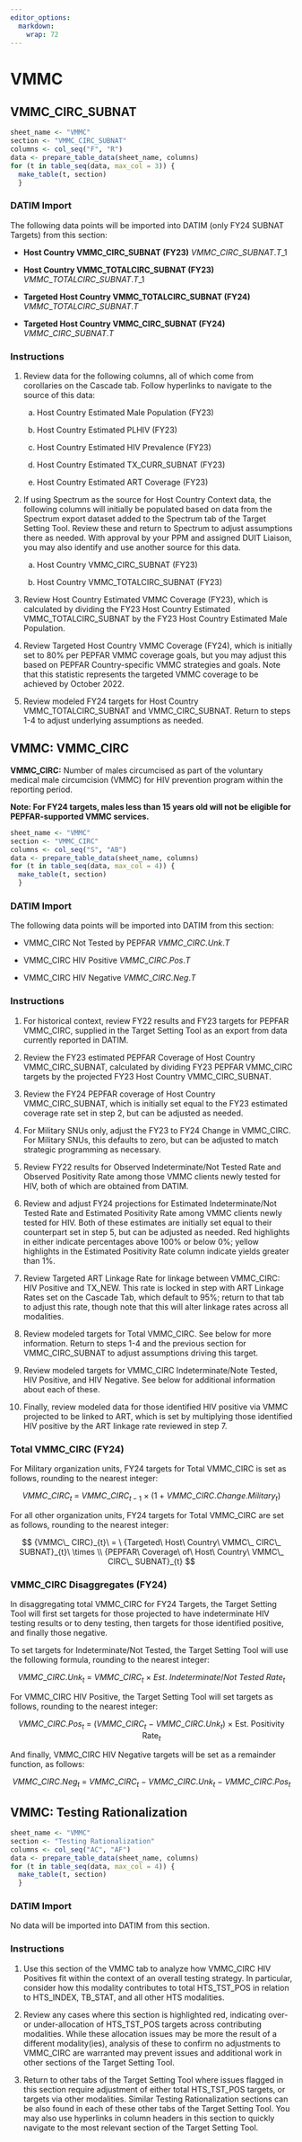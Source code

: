 ```yaml
---
editor_options: 
  markdown: 
    wrap: 72
---
```


\blandscape

# VMMC

## VMMC_CIRC_SUBNAT

```r
sheet_name <- "VMMC"
section <- "VMMC_CIRC_SUBNAT"
columns <- col_seq("F", "R")
data <- prepare_table_data(sheet_name, columns)
for (t in table_seq(data, max_col = 3)) {
  make_table(t, section)
  }
```

### DATIM Import

The following data points will be imported into DATIM (only FY24 SUBNAT Targets) from this section:

-   **Host Country VMMC_CIRC_SUBNAT (FY23)** $VMMC\_CIRC\_SUBNAT.T\_1$

-   **Host Country VMMC_TOTALCIRC_SUBNAT (FY23)**
    $VMMC\_TOTALCIRC\_SUBNAT.T\_1$

-   **Targeted Host Country VMMC_TOTALCIRC_SUBNAT (FY24)**
    $VMMC\_TOTALCIRC\_SUBNAT.T$

-   **Targeted Host Country VMMC_CIRC_SUBNAT (FY24)**
    $VMMC\_CIRC\_SUBNAT.T$

### Instructions

1.  Review data for the following columns, all of which come from
    corollaries on the Cascade tab. Follow hyperlinks to navigate to the
    source of this data:

    a.  Host Country Estimated Male Population (FY23)

    b.  Host Country Estimated PLHIV (FY23)

    c.  Host Country Estimated HIV Prevalence (FY23)

    d.  Host Country Estimated TX_CURR_SUBNAT (FY23)

    e.  Host Country Estimated ART Coverage (FY23)


2.  If using Spectrum as the source for Host Country Context data, the
    following columns will initially be populated based on data from the
    Spectrum export dataset added to the Spectrum tab of the Target Setting Tool.
    Review these and return to Spectrum to adjust assumptions there as
    needed. With approval by your PPM and assigned DUIT Liaison, you may
    also identify and use another source for this data.

    a.  Host Country VMMC_CIRC_SUBNAT (FY23)

    b.  Host Country VMMC_TOTALCIRC_SUBNAT (FY23)

3.  Review Host Country Estimated VMMC Coverage (FY23), which is
    calculated by dividing the FY23 Host Country Estimated
    VMMC_TOTALCIRC_SUBNAT by the FY23 Host Country Estimated Male
    Population.

4.  Review Targeted Host Country VMMC Coverage (FY24), which is
    initially set to 80% per PEPFAR VMMC coverage goals, but you may
    adjust this based on PEPFAR Country-specific VMMC strategies and
    goals. Note that this statistic represents the targeted VMMC
    coverage to be achieved by October 2022.

5.  Review modeled FY24 targets for Host Country VMMC_TOTALCIRC_SUBNAT
    and VMMC_CIRC_SUBNAT. Return to steps 1-4 to adjust underlying
    assumptions as needed.

## VMMC: VMMC_CIRC

**VMMC_CIRC:** Number of males circumcised as part of the voluntary
medical male circumcision (VMMC) for HIV prevention program within the
reporting period.

**Note: For FY24 targets, males less than 15 years old will not be
eligible for PEPFAR-supported VMMC services.**

```r
sheet_name <- "VMMC"
section <- "VMMC_CIRC"
columns <- col_seq("S", "AB")
data <- prepare_table_data(sheet_name, columns)
for (t in table_seq(data, max_col = 4)) {
  make_table(t, section)
  }
```

### DATIM Import

The following data points will be imported into DATIM from this section:

-   VMMC_CIRC Not Tested by PEPFAR $VMMC\_CIRC.Unk.T$

-   VMMC_CIRC HIV Positive $VMMC\_CIRC.Pos.T$

-   VMMC_CIRC HIV Negative $VMMC\_CIRC.Neg.T$

### Instructions

1.  For historical context, review FY22 results and FY23 targets for
    PEPFAR VMMC_CIRC, supplied in the Target Setting Tool as an export from data
    currently reported in DATIM.

2.  Review the FY23 estimated PEPFAR Coverage of Host Country
    VMMC_CIRC_SUBNAT, calculated by dividing FY23 PEPFAR VMMC_CIRC
    targets by the projected FY23 Host Country VMMC_CIRC_SUBNAT.

3.  Review the FY24 PEPFAR coverage of Host Country VMMC_CIRC_SUBNAT,
    which is initially set equal to the FY23 estimated coverage rate set
    in step 2, but can be adjusted as needed.

4.  For Military SNUs only, adjust the FY23 to FY24 Change in VMMC_CIRC.
    For Military SNUs, this defaults to zero, but can be adjusted to
    match strategic programming as necessary.

5.  Review FY22 results for Observed Indeterminate/Not Tested Rate and
    Observed Positivity Rate among those VMMC clients newly tested for
    HIV, both of which are obtained from DATIM.

6.  Review and adjust FY24 projections for Estimated Indeterminate/Not
    Tested Rate and Estimated Positivity Rate among VMMC clients newly
    tested for HIV. Both of these estimates are initially set equal to
    their counterpart set in step 5, but can be adjusted as needed. Red
    highlights in either indicate percentages above 100% or below 0%;
    yellow highlights in the Estimated Positivity Rate column indicate
    yields greater than 1%.

7.  Review Targeted ART Linkage Rate for linkage between VMMC_CIRC: HIV
    Positive and TX_NEW. This rate is locked in step with ART Linkage
    Rates set on the Cascade Tab, which default to 95%; return to that
    tab to adjust this rate, though note that this will alter linkage
    rates across all modalities.

8.  Review modeled targets for Total VMMC_CIRC. See below for more
    information. Return to steps 1-4 and the previous section for
    VMMC_CIRC_SUBNAT to adjust assumptions driving this target.

9.  Review modeled targets for VMMC_CIRC Indeterminate/Note Tested, HIV
    Positive, and HIV Negative. See below for additional information
    about each of these.

10. Finally, review modeled data for those identified HIV positive via
    VMMC projected to be linked to ART, which is set by multiplying
    those identified HIV positive by the ART linkage rate reviewed in
    step 7.

### Total VMMC_CIRC (FY24)

For Military organization units, FY24 targets for Total VMMC_CIRC is set
as follows, rounding to the nearest integer:

$$
{VMMC\_ CIRC}_{t}\  = \ {VMMC\_ CIRC}_{t - 1}\  \times \ (1\  + \ {VMMC\_ CIRC.Change.Military}_{t})
$$

For all other organization units, FY24 targets for Total VMMC_CIRC are
set as follows, rounding to the nearest integer:

$$
{VMMC\_ CIRC}_{t}\  = \ {Targeted\ Host\ Country\ VMMC\_ CIRC\_ SUBNAT}_{t}\  \times \\
{PEPFAR\ Coverage\ of\ Host\ Country\ VMMC\_ CIRC\_ SUBNAT}_{t}
$$

### VMMC_CIRC Disaggregates (FY24)

In disaggregating total VMMC_CIRC for FY24 Targets, the Target Setting Tool will
first set targets for those projected to have indeterminate HIV testing
results or to deny testing, then targets for those identified positive,
and finally those negative.

To set targets for Indeterminate/Not Tested, the Target Setting Tool will use the
following formula, rounding to the nearest integer:

$$
{VMMC\_ CIRC.Unk}_{t}\  = \ {VMMC\_ CIRC}_{t}\  \times \ {Est.\ Indeterminate}/{Not\ Tested\ Rate}_{t}
$$

For VMMC_CIRC HIV Positive, the Target Setting Tool will set targets as follows,
rounding to the nearest integer:

$$
{VMMC\_ CIRC.Pos}_{t}\  = \ ({VMMC\_ CIRC}_{t}\  - \ {VMMC\_ CIRC.Unk}_{t})\  \times \ \text{Est. Positivity Rate}_{t}
$$

And finally, VMMC_CIRC HIV Negative targets will be set as a remainder
function, as follows:

$$
{VMMC\_ CIRC.Neg}_{t}\  = \ {VMMC\_ CIRC}_{t}\  - \ {VMMC\_ CIRC.Unk}_{t}\  - \ {VMMC\_ CIRC.Pos}_{t}
$$

## VMMC: Testing Rationalization

```r
sheet_name <- "VMMC"
section <- "Testing Rationalization"
columns <- col_seq("AC", "AF")
data <- prepare_table_data(sheet_name, columns)
for (t in table_seq(data, max_col = 4)) {
  make_table(t, section)
  }
```

### DATIM Import

No data will be imported into DATIM from this section.

### Instructions

1.  Use this section of the VMMC tab to analyze how VMMC_CIRC HIV
    Positives fit within the context of an overall testing strategy. In
    particular, consider how this modality contributes to total
    HTS_TST_POS in relation to HTS_INDEX, TB_STAT, and all other HTS
    modalities.

2.  Review any cases where this section is highlighted red, indicating
    over- or under-allocation of HTS_TST_POS targets across contributing
    modalities. While these allocation issues may be more the result of
    a different modality(ies), analysis of these to confirm no
    adjustments to VMMC_CIRC are warranted may prevent issues and
    additional work in other sections of the Target Setting Tool.

3.  Return to other tabs of the Target Setting Tool where issues flagged in this
    section require adjustment of either total HTS_TST_POS targets, or
    targets via other modalities. Similar Testing Rationalization
    sections can be also found in each of these other tabs of the
    Target Setting Tool. You may also use hyperlinks in column headers in this
    section to quickly navigate to the most relevant section of the
    Target Setting Tool.

\elandscape

\newpage
